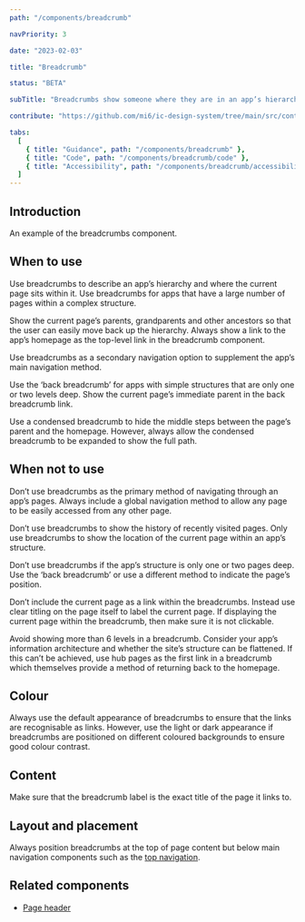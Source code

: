 ```yaml
---
path: "/components/breadcrumb"

navPriority: 3

date: "2023-02-03"

title: "Breadcrumb"

status: "BETA"

subTitle: "Breadcrumbs show someone where they are in an app’s hierarchy and provide a secondary method of navigating back to parent pages."

contribute: "https://github.com/mi6/ic-design-system/tree/main/src/content/structured/components/breadcrumb"

tabs:
  [
    { title: "Guidance", path: "/components/breadcrumb" },
    { title: "Code", path: "/components/breadcrumb/code" },
    { title: "Accessibility", path: "/components/breadcrumb/accessibility" },
  ]
---
```



## Introduction

An example of the breadcrumbs component.

<ComponentPreview>
  <IcBreadcrumbGroup>
    <IcBreadcrumb pageTitle="Home" href="#" />
    <IcBreadcrumb pageTitle="Beverages" href="#" />
    <IcBreadcrumb current="true" pageTitle="Coffee" href="#" />
  </IcBreadcrumbGroup>
</ComponentPreview>

## When to use

Use breadcrumbs to describe an app’s hierarchy and where the current page sits within it. Use breadcrumbs for apps that have a large number of pages within a complex structure.

Show the current page’s parents, grandparents and other ancestors so that the user can easily move back up the hierarchy. Always show a link to the app’s homepage as the top-level link in the breadcrumb component.

Use breadcrumbs as a secondary navigation option to supplement the app’s main navigation method.

<DoDontCaution
  imageSrc={breadcrumbsFig1}
  imageAlt="Above the page header is a breadcrumb component with links to parent pages for ‘Coffees’, ‘Beverages’ and ‘Home’. This is separate from the site navigation."
  state="good"
  caption="A breadcrumb providing a secondary method of navigation that supplements the main navigation from the top navigation."
/>

Use the ‘back breadcrumb’ for apps with simple structures that are only one or two levels deep. Show the current page’s immediate parent in the back breadcrumb link.

Use a condensed breadcrumb to hide the middle steps between the page’s parent and the homepage. However, always allow the condensed breadcrumb to be expanded to show the full path.

## When not to use

Don’t use breadcrumbs as the primary method of navigating through an app’s pages. Always include a global navigation method to allow any page to be easily accessed from any other page.

Don’t use breadcrumbs to show the history of recently visited pages. Only use breadcrumbs to show the location of the current page within an app’s structure.

Don’t use breadcrumbs if the app’s structure is only one or two pages deep. Use the ‘back breadcrumb’ or use a different method to indicate the page’s position.

<DoDontCaution
  imageSrc={breadcrumbsFig2}
  imageAlt="Above the page header is a breadcrumb component with links to parent pages for ‘Coffee’ and ‘Home’."
  state="bad"
  caption="Don’t use breadcrumbs for apps with structures that are only one or two pages deep."
/>

Don’t include the current page as a link within the breadcrumbs. Instead use clear titling on the page itself to label the current page. If displaying the current page within the breadcrumb, then make sure it is not clickable.

<DoDontCaution
  imageSrc={breadcrumbsFig3}
  imageAlt="An example app called ‘A whole latte love’ showing a page titled ‘Latte’. A breadcrumb exists in the page header that includes links to the current page ‘Latte’, and its ancestors ‘Coffee’, ‘Beverages’ and ‘Home’."
  state="bad"
  caption="Don’t include the current page as a link within the breadcrumb."
/>

Avoid showing more than 6 levels in a breadcrumb. Consider your app’s information architecture and whether the site’s structure can be flattened. If this can’t be achieved, use hub pages as the first link in a breadcrumb which themselves provide a method of returning back to the homepage.

## Colour

Always use the default appearance of breadcrumbs to ensure that the links are recognisable as links. However, use the light or dark appearance if breadcrumbs are positioned on different coloured backgrounds to ensure good colour contrast.

<DoDontCaution
  imageSrc={breadcrumbsFig4}
  imageAlt="An example app called ‘A whole latte love’ that shows a page titled ‘Latte’. A hero banner sits at the top of the page with a dark blue background. A breadcrumb component that sits on top of the dark hero banner uses white styled links to achieve high contrast."
  state="good"
  caption="Use contrast styling if using breadcrumbs on different coloured backgrounds."
/>

## Content

Make sure that the breadcrumb label is the exact title of the page it links to.

## Layout and placement

Always position breadcrumbs at the top of page content but below main navigation components such as the [top navigation](/components/top-navigation).

## Related components

- [Page header](/components/page-header)
